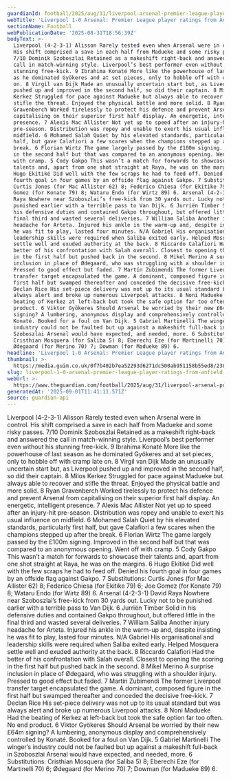 ```yaml
---
guardianId: football/2025/aug/31/liverpool-arsenal-premier-league-player-ratings-anfield
webTitle: 'Liverpool 1-0 Arsenal: Premier League player ratings from Anfield'
sectionName: Football
webPublicationDate: '2025-08-31T18:56:39Z'
bodyText: >-
  Liverpool (4-2-3-1) Alisson Rarely tested even when Arsenal were in control.
  His shift comprised a save in each half from Madueke and some risky passes.
  7/10 Dominik Szoboszlai Retained as a makeshift right-back and answered the
  call in match-winning style. Liverpool’s best performer even without his
  stunning free-kick. 9 Ibrahima Konaté More like the powerhouse of last season
  as he dominated Gyökeres and at set pieces, only to hobble off with cramp late
  on. 8 Virgil van Dijk Made an unusually uncertain start but, as Liverpool
  pushed up and improved in the second half, so did their captain. 8 Milos
  Kerkez Struggled for pace against Madueke but always able to recover and
  stifle the threat. Enjoyed the physical battle and more solid. 8 Ryan
  Gravenberch Worked tirelessly to protect his defence and prevent Arsenal from
  capitalising on their superior first half display. An energetic, intelligent
  presence. 7 Alexis Mac Allister Not yet up to speed after an injury-hit
  pre-season. Distribution was ropey and unable to exert his usual influence on
  midfield. 6 Mohamed Salah Quiet by his elevated standards, particularly first
  half, but gave Calafiori a few scares when the champions stepped up after the
  break. 6 Florian Wirtz The game largely passed by the £100m signing. Improved
  in the second half but that was compared to an anonymous opening. Went off
  with cramp. 5 Cody Gakpo This wasn’t a match for forwards to showcase their
  talents and, apart from one shot straight at Raya, he was on the margins. 6
  Hugo Ekitiké Did well with the few scraps he had to feed off. Denied his
  fourth goal in four games by an offside flag against Gakpo. 7 Substitutions:
  Curtis Jones (for Mac Allister 62) 8; Federico Chiesa (for Ekitike 79) 6; Joe
  Gomez (for Konate 79) 8; Wataru Endo (for Wirtz 89) 6. Arsenal (4-2-3-1) David
  Raya Nowhere near Szoboszlai’s free-kick from 30 yards out. Lucky not to be
  punished earlier with a terrible pass to Van Dijk. 6 Jurriën Timber Solid in
  his defensive duties and contained Gakpo throughout, but offered little in the
  final third and wasted several deliveries. 7 William Saliba Another injury
  headache for Arteta. Injured his ankle in the warm-up and, despite insisting
  he was fit to play, lasted four minutes. N/A Gabriel His organisational and
  leadership skills were required when Saliba exited early. Helped Mosquera
  settle well and exuded authority at the back. 8 Riccardo Calafiori Had the
  better of his confrontation with Salah overall. Closest to opening the scoring
  in the first half but pushed back in the second. 8 Mikel Merino A surprise
  inclusion in place of Ødegaard, who was struggling with a shoulder injury.
  Pressed to good effect but faded. 7 Martín Zubimendi The former Liverpool
  transfer target encapsulated the game. A dominant, composed figure in the
  first half but swamped thereafter and conceded the decisive free-kick. 7
  Declan Rice His set-piece delivery was not up to its usual standard but was
  always alert and broke up numerous Liverpool attacks. 8 Noni Madueke Had the
  beating of Kerkez at left-back but took the safe option far too often. No end
  product. 6 Viktor Gyökeres Should Arsenal be worried by their new £64m
  signing? A lumbering, anonymous display and comprehensively controlled by
  Konaté. Booked for a foul on Van Dijk. 5 Gabriel Martinelli The winger’s
  industry could not be faulted but up against a makeshift full-back in
  Szoboszlai Arsenal would have expected, and needed, more. 6 Substitutions:
  Cristhian Mosquera (for Saliba 5) 8; Eberechi Eze (for Martinelli 70) 6;
  Ødegaard (for Merino 70) 7; Dowman (for Madueke 89) 6.
headline: 'Liverpool 1-0 Arsenal: Premier League player ratings from Anfield'
thumbnail: >-
  https://media.guim.co.uk/0f7b402b7ea52293d6271dc500ab951158b55ed8/238_0_3325_2660/500.jpg
slug: liverpool-1-0-arsenal-premier-league-player-ratings-from-anfield
webUrl: >-
  https://www.theguardian.com/football/2025/aug/31/liverpool-arsenal-premier-league-player-ratings-anfield
generatedAt: '2025-09-01T11:41:11.571Z'
source: guardian-api
---
```

Liverpool (4-2-3-1) Alisson Rarely tested even when Arsenal were in control. His shift comprised a save in each half from Madueke and some risky passes. 7/10 Dominik Szoboszlai Retained as a makeshift right-back and answered the call in match-winning style. Liverpool’s best performer even without his stunning free-kick. 9 Ibrahima Konaté More like the powerhouse of last season as he dominated Gyökeres and at set pieces, only to hobble off with cramp late on. 8 Virgil van Dijk Made an unusually uncertain start but, as Liverpool pushed up and improved in the second half, so did their captain. 8 Milos Kerkez Struggled for pace against Madueke but always able to recover and stifle the threat. Enjoyed the physical battle and more solid. 8 Ryan Gravenberch Worked tirelessly to protect his defence and prevent Arsenal from capitalising on their superior first half display. An energetic, intelligent presence. 7 Alexis Mac Allister Not yet up to speed after an injury-hit pre-season. Distribution was ropey and unable to exert his usual influence on midfield. 6 Mohamed Salah Quiet by his elevated standards, particularly first half, but gave Calafiori a few scares when the champions stepped up after the break. 6 Florian Wirtz The game largely passed by the £100m signing. Improved in the second half but that was compared to an anonymous opening. Went off with cramp. 5 Cody Gakpo This wasn’t a match for forwards to showcase their talents and, apart from one shot straight at Raya, he was on the margins. 6 Hugo Ekitiké Did well with the few scraps he had to feed off. Denied his fourth goal in four games by an offside flag against Gakpo. 7 Substitutions: Curtis Jones (for Mac Allister 62) 8; Federico Chiesa (for Ekitike 79) 6; Joe Gomez (for Konate 79) 8; Wataru Endo (for Wirtz 89) 6. Arsenal (4-2-3-1) David Raya Nowhere near Szoboszlai’s free-kick from 30 yards out. Lucky not to be punished earlier with a terrible pass to Van Dijk. 6 Jurriën Timber Solid in his defensive duties and contained Gakpo throughout, but offered little in the final third and wasted several deliveries. 7 William Saliba Another injury headache for Arteta. Injured his ankle in the warm-up and, despite insisting he was fit to play, lasted four minutes. N/A Gabriel His organisational and leadership skills were required when Saliba exited early. Helped Mosquera settle well and exuded authority at the back. 8 Riccardo Calafiori Had the better of his confrontation with Salah overall. Closest to opening the scoring in the first half but pushed back in the second. 8 Mikel Merino A surprise inclusion in place of Ødegaard, who was struggling with a shoulder injury. Pressed to good effect but faded. 7 Martín Zubimendi The former Liverpool transfer target encapsulated the game. A dominant, composed figure in the first half but swamped thereafter and conceded the decisive free-kick. 7 Declan Rice His set-piece delivery was not up to its usual standard but was always alert and broke up numerous Liverpool attacks. 8 Noni Madueke Had the beating of Kerkez at left-back but took the safe option far too often. No end product. 6 Viktor Gyökeres Should Arsenal be worried by their new £64m signing? A lumbering, anonymous display and comprehensively controlled by Konaté. Booked for a foul on Van Dijk. 5 Gabriel Martinelli The winger’s industry could not be faulted but up against a makeshift full-back in Szoboszlai Arsenal would have expected, and needed, more. 6 Substitutions: Cristhian Mosquera (for Saliba 5) 8; Eberechi Eze (for Martinelli 70) 6; Ødegaard (for Merino 70) 7; Dowman (for Madueke 89) 6.
